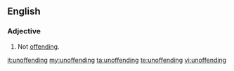 ==English==

===Adjective===
{{en-adj}}

# Not [[offending]].

[[it:unoffending]]
[[my:unoffending]]
[[ta:unoffending]]
[[te:unoffending]]
[[vi:unoffending]]